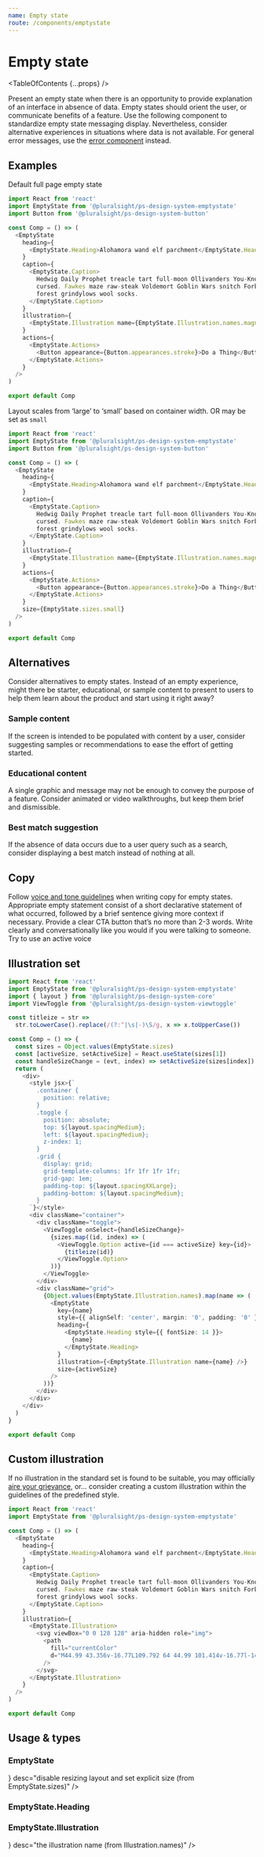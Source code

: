 ```yaml
---
name: Empty state
route: /components/emptystate
---
```



# Empty state

<TableOfContents {...props} />

Present an empty state when there is an opportunity to provide explanation of an interface in absence of data. Empty states should orient the user, or communicate benefits of a feature. Use the following component to standardize empty state messaging display. Nevertheless, consider alternative experiences in situations where data is not available. For general error messages, use the [error component](./components/errors) instead.

## Examples

Default full page empty state

```typescript
import React from 'react'
import EmptyState from '@pluralsight/ps-design-system-emptystate'
import Button from '@pluralsight/ps-design-system-button'

const Comp = () => (
  <EmptyState
    heading={
      <EmptyState.Heading>Alohamora wand elf parchment</EmptyState.Heading>
    }
    caption={
      <EmptyState.Caption>
        Hedwig Daily Prophet treacle tart full-moon Ollivanders You-Know-Who
        cursed. Fawkes maze raw-steak Voldemort Goblin Wars snitch Forbidden
        forest grindylows wool socks.
      </EmptyState.Caption>
    }
    illustration={
      <EmptyState.Illustration name={EmptyState.Illustration.names.magnify} />
    }
    actions={
      <EmptyState.Actions>
        <Button appearance={Button.appearances.stroke}>Do a Thing</Button>
      </EmptyState.Actions>
    }
  />
)

export default Comp
```

Layout scales from ‘large’ to ‘small’ based on container width. OR may be set as `small`

```typescript
import React from 'react'
import EmptyState from '@pluralsight/ps-design-system-emptystate'
import Button from '@pluralsight/ps-design-system-button'

const Comp = () => (
  <EmptyState
    heading={
      <EmptyState.Heading>Alohamora wand elf parchment</EmptyState.Heading>
    }
    caption={
      <EmptyState.Caption>
        Hedwig Daily Prophet treacle tart full-moon Ollivanders You-Know-Who
        cursed. Fawkes maze raw-steak Voldemort Goblin Wars snitch Forbidden
        forest grindylows wool socks.
      </EmptyState.Caption>
    }
    illustration={
      <EmptyState.Illustration name={EmptyState.Illustration.names.magnify} />
    }
    actions={
      <EmptyState.Actions>
        <Button appearance={Button.appearances.stroke}>Do a Thing</Button>
      </EmptyState.Actions>
    }
    size={EmptyState.sizes.small}
  />
)

export default Comp
```

## Alternatives

Consider alternatives to empty states. Instead of an empty experience, might there be starter, educational, or sample content to present to users to help them learn about the product and start using it right away?

### Sample content

If the screen is intended to be populated with content by a user, consider suggesting samples or recommendations to ease the effort of getting started.

### Educational content

A single graphic and message may not be enough to convey the purpose of a feature. Consider animated or video walkthroughs, but keep them brief and dismissible.

### Best match suggestion

If the absence of data occurs due to a user query such as a search, consider displaying a best match instead of nothing at all.

## Copy

Follow [voice and tone guidelines](./patterns/voice-tone) when writing copy for empty states. Appropriate empty statement consist of a short declarative statement of what occurred, followed by a brief sentence giving more context if necessary. Provide a clear CTA button that’s no more than 2-3 words. Write clearly and conversationally like you would if you were talking to someone. Try to use an active voice

## Illustration set

```typescript
import React from 'react'
import EmptyState from '@pluralsight/ps-design-system-emptystate'
import { layout } from '@pluralsight/ps-design-system-core'
import ViewToggle from '@pluralsight/ps-design-system-viewtoggle'

const titleize = str =>
  str.toLowerCase().replace(/(?:^|\s|-)\S/g, x => x.toUpperCase())

const Comp = () => {
  const sizes = Object.values(EmptyState.sizes)
  const [activeSize, setActiveSize] = React.useState(sizes[1])
  const handleSizeChange = (evt, index) => setActiveSize(sizes[index])
  return (
    <div>
      <style jsx>{`
        .container {
          position: relative;
        }
        .toggle {
          position: absolute;
          top: ${layout.spacingMedium};
          left: ${layout.spacingMedium};
          z-index: 1;
        }
        .grid {
          display: grid;
          grid-template-columns: 1fr 1fr 1fr 1fr;
          grid-gap: 1em;
          padding-top: ${layout.spacingXXLarge};
          padding-bottom: ${layout.spacingMedium};
        }
      `}</style>
      <div className="container">
        <div className="toggle">
          <ViewToggle onSelect={handleSizeChange}>
            {sizes.map((id, index) => (
              <ViewToggle.Option active={id === activeSize} key={id}>
                {titleize(id)}
              </ViewToggle.Option>
            ))}
          </ViewToggle>
        </div>
        <div className="grid">
          {Object.values(EmptyState.Illustration.names).map(name => (
            <EmptyState
              key={name}
              style={{ alignSelf: 'center', margin: '0', padding: '0' }}
              heading={
                <EmptyState.Heading style={{ fontSize: 14 }}>
                  {name}
                </EmptyState.Heading>
              }
              illustration={<EmptyState.Illustration name={name} />}
              size={activeSize}
            />
          ))}
        </div>
      </div>
    </div>
  )
}

export default Comp
```

## Custom illustration

If no illustration in the standard set is found to be suitable, you may officially [aire your grievance](https://github.com/pluralsight/design-system/issues/new), or... consider creating a custom illustration within the guidelines of the predefined style.

```typescript
import React from 'react'
import EmptyState from '@pluralsight/ps-design-system-emptystate'

const Comp = () => (
  <EmptyState
    heading={
      <EmptyState.Heading>Alohamora wand elf parchment</EmptyState.Heading>
    }
    caption={
      <EmptyState.Caption>
        Hedwig Daily Prophet treacle tart full-moon Ollivanders You-Know-Who
        cursed. Fawkes maze raw-steak Voldemort Goblin Wars snitch Forbidden
        forest grindylows wool socks.
      </EmptyState.Caption>
    }
    illustration={
      <EmptyState.Illustration>
        <svg viewBox="0 0 128 128" aria-hidden role="img">
          <path
            fill="currentColor"
            d="M44.99 43.356v-16.77L109.792 64 44.99 101.414v-16.77l-14.897 8.601v-58.49l14.897 8.601zm0 7.162l-8.695-5.02v37.003l8.695-5.02V50.518zm6.202 30.544v9.609L97.387 64 51.192 37.329v9.608l29.552 17.062-29.552 17.063zm0-7.162l17.147-9.901-17.147-9.9v19.8z"
          />
        </svg>
      </EmptyState.Illustration>
    }
  />
)

export default Comp
```

## Usage & types

<Usage
  install="npm install @pluralsight/ps-design-system-emptystate"
  import="import EmptyState from '@pluralsight/ps-design-system-emptystate'"
  packageName="emptystate"
  version={props.version}
/>

### EmptyState

<TypesTable>
  <TypesProp name="actions" type="EmptyState.Action" desc="" />
  <TypesProp name="caption" type="EmptyState.Caption" />
  <TypesProp name="heading" type="EmptyState.Heading" />
  <TypesProp name="illustration" type="EmptyState.Illustration" />
  <TypesProp
    name="size"
    type={<TypesEnum enum={EmptyState.sizes} />}
    desc="disable resizing layout and set explicit size (from EmptyState.sizes)"
  />
</TypesTable>

### EmptyState.Heading

<TypesTable>
  <TypesProp name="as" type="string" desc="heading tagName" default="h1" />
</TypesTable>

### EmptyState.Illustration

<TypesTable>
  <TypesProp
    name="name"
    type={<TypesEnum enum={EmptyState.Illustration.names} />}
    desc="the illustration name (from Illustration.names)"
  />
</TypesTable>
